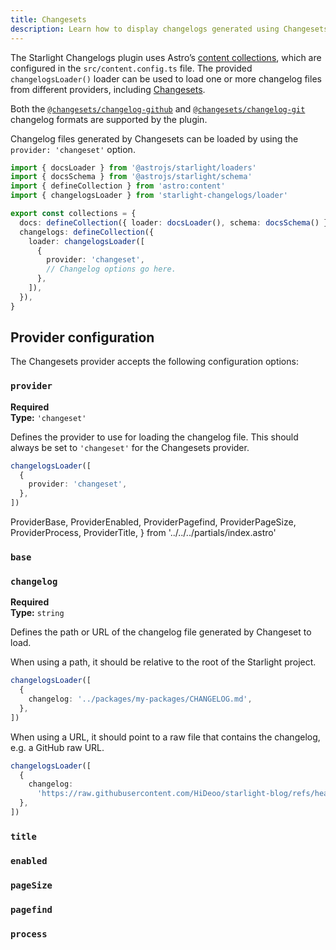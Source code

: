 ```yaml
---
title: Changesets
description: Learn how to display changelogs generated using Changesets with the Starlight Changelogs plugin.
---
```


The Starlight Changelogs plugin uses Astro’s [content collections](https://docs.astro.build/en/guides/content-collections/), which are configured in the `src/content.config.ts` file.
The provided `changelogsLoader()` loader can be used to load one or more changelog files from different providers, including [Changesets](https://github.com/changesets/changesets).

Both the [`@changesets/changelog-github`](https://github.com/changesets/changesets/tree/main/packages/changelog-github) and [`@changesets/changelog-git`](https://github.com/changesets/changesets/tree/main/packages/changelog-git) changelog formats are supported by the plugin.

Changelog files generated by Changesets can be loaded by using the `provider: 'changeset'` option.

```ts title="src/content.config.ts" {10-13}
import { docsLoader } from '@astrojs/starlight/loaders'
import { docsSchema } from '@astrojs/starlight/schema'
import { defineCollection } from 'astro:content'
import { changelogsLoader } from 'starlight-changelogs/loader'

export const collections = {
  docs: defineCollection({ loader: docsLoader(), schema: docsSchema() }),
  changelogs: defineCollection({
    loader: changelogsLoader([
      {
        provider: 'changeset',
        // Changelog options go here.
      },
    ]),
  }),
}
```

## Provider configuration

The Changesets provider accepts the following configuration options:

### `provider`

**Required**  
**Type:** `'changeset'`

Defines the provider to use for loading the changelog file.
This should always be set to `'changeset'` for the Changesets provider.

```ts
changelogsLoader([
  {
    provider: 'changeset',
  },
])
```

  ProviderBase,
  ProviderEnabled,
  ProviderPagefind,
  ProviderPageSize,
  ProviderProcess,
  ProviderTitle,
} from '../../../partials/index.astro'

<ProviderBase>

### `base`

</ProviderBase>

### `changelog`

**Required**  
**Type:** `string`

Defines the path or URL of the changelog file generated by Changeset to load.

When using a path, it should be relative to the root of the Starlight project.

```ts
changelogsLoader([
  {
    changelog: '../packages/my-packages/CHANGELOG.md',
  },
])
```

When using a URL, it should point to a raw file that contains the changelog, e.g. a GitHub raw URL.

```ts
changelogsLoader([
  {
    changelog:
      'https://raw.githubusercontent.com/HiDeoo/starlight-blog/refs/heads/main/packages/starlight-blog/CHANGELOG.md',
  },
])
```

<ProviderTitle>

### `title`

</ProviderTitle>

<ProviderEnabled>

### `enabled`

</ProviderEnabled>

<ProviderPageSize>

### `pageSize`

</ProviderPageSize>

<ProviderPagefind>

### `pagefind`

</ProviderPagefind>

<ProviderProcess>

### `process`

</ProviderProcess>
